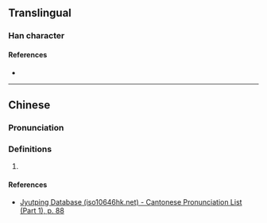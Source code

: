 {{character info}}
==Translingual==

===Han character===
{{Han char|rn=32|rad=土|as=11|sn=14|four=|canj=GYWI|ids=⿰土鹵}}

====References====
* {{Han ref|kx=0236.430|dkj=05390|dj=0475.050|hdz=10479.100|uh=5877|ud=22647}}

----

==Chinese==
{{zh-forms}}

===Pronunciation===
{{zh-pron
|m=lǔ
|c=lou5
|cat=
}}

===Definitions===
{{zh-hanzi}}

# {{rfdef|zh}}

====References====
* [http://www.iso10646hk.net/jp/document/download.jsp Jyutping Database (iso10646hk.net) - Cantonese Pronunciation List (Part 1), p. 88]